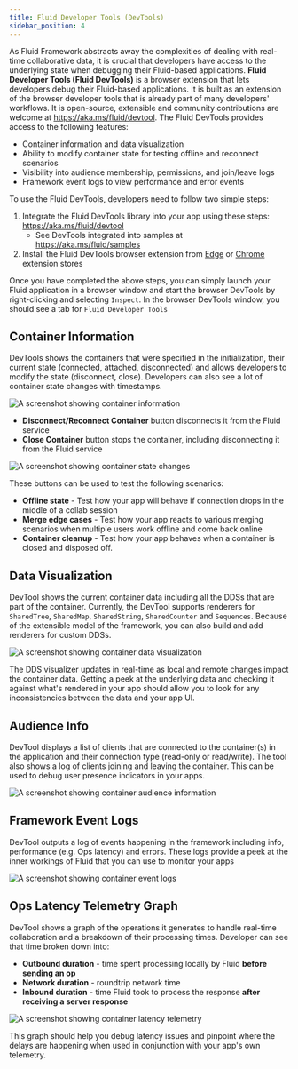 ```yaml
---
title: Fluid Developer Tools (DevTools)
sidebar_position: 4
---
```


As Fluid Framework abstracts away the complexities of dealing with real-time collaborative data, it is crucial that developers have access to the underlying state when debugging their Fluid-based applications. **Fluid Developer Tools (Fluid DevTools)** is a browser extension that lets developers debug their Fluid-based applications. It is built as an extension of the browser developer tools that is already part of many developers' workflows. It is open-source, extensible and community contributions are welcome at https://aka.ms/fluid/devtool. The Fluid DevTools provides access to the following features:

-   Container information and data visualization
-   Ability to modify container state for testing offline and reconnect scenarios
-   Visibility into audience membership, permissions, and join/leave logs
-   Framework event logs to view performance and error events

To use the Fluid DevTools, developers need to follow two simple steps:

1. Integrate the Fluid DevTools library into your app using these steps: https://aka.ms/fluid/devtool
    -   See DevTools integrated into samples at https://aka.ms/fluid/samples
2. Install the Fluid DevTools browser extension from [Edge](https://aka.ms/fluid/devtool/edge) or [Chrome](https://aka.ms/fluid/devtool/chrome) extension stores

Once you have completed the above steps, you can simply launch your Fluid application in a browser window and start the browser DevTools by right-clicking and selecting `Inspect`. In the browser DevTools window, you should see a tab for `Fluid Developer Tools`

## Container Information

DevTools shows the containers that were specified in the initialization, their current state (connected, attached, disconnected) and allows developers to modify the state (disconnect, close). Developers can also see a lot of container state changes with timestamps.

![A screenshot showing container information](https://storage.fluidframework.com/static/images/container_info.png)

-   **Disconnect/Reconnect Container** button disconnects it from the Fluid service
-   **Close Container** button stops the container, including disconnecting it from the Fluid service

![A screenshot showing container state changes](https://storage.fluidframework.com/static/images/container_states.png)

These buttons can be used to test the following scenarios:

-   **Offline state** - Test how your app will behave if connection drops in the middle of a collab session
-   **Merge edge cases** - Test how your app reacts to various merging scenarios when multiple users work offline and come back online
-   **Container cleanup** - Test how your app behaves when a container is closed and disposed off.

## Data Visualization

DevTool shows the current container data including all the DDSs that are part of the container. Currently, the DevTool supports renderers for `SharedTree`, `SharedMap`, `SharedString`, `SharedCounter` and `Sequences`. Because of the extensible model of the framework, you can also build and add renderers for custom DDSs.

![A screenshot showing container data visualization](https://storage.fluidframework.com/static/images/container_data_viz.png)

The DDS visualizer updates in real-time as local and remote changes impact the container data. Getting a peek at the underlying data and checking it against what's rendered in your app should allow you to look for any inconsistencies between the data and your app UI.

## Audience Info

DevTool displays a list of clients that are connected to the container(s) in the application and their connection type (read-only or read/write). The tool also shows a log of clients joining and leaving the container. This can be used to debug user presence indicators in your apps.

![A screenshot showing container audience information](https://storage.fluidframework.com/static/images/container_audience_states.png)

## Framework Event Logs

DevTool outputs a log of events happening in the framework including info, performance (e.g. Ops latency) and errors.
These logs provide a peek at the inner workings of Fluid that you can use to monitor your apps

![A screenshot showing container event logs](https://storage.fluidframework.com/static/images/container_events.png)

## Ops Latency Telemetry Graph

DevTool shows a graph of the operations it generates to handle real-time collaboration and a breakdown of their processing times. Developer can see that time broken down into:

-   **Outbound duration** - time spent processing locally by Fluid **before sending an op**
-   **Network duration** - roundtrip network time
-   **Inbound duration** - time Fluid took to process the response **after receiving a server response**

![A screenshot showing container latency telemetry](https://storage.fluidframework.com/static/images/container_latency.png)

This graph should help you debug latency issues and pinpoint where the delays are happening when used in conjunction with your app's own telemetry.
